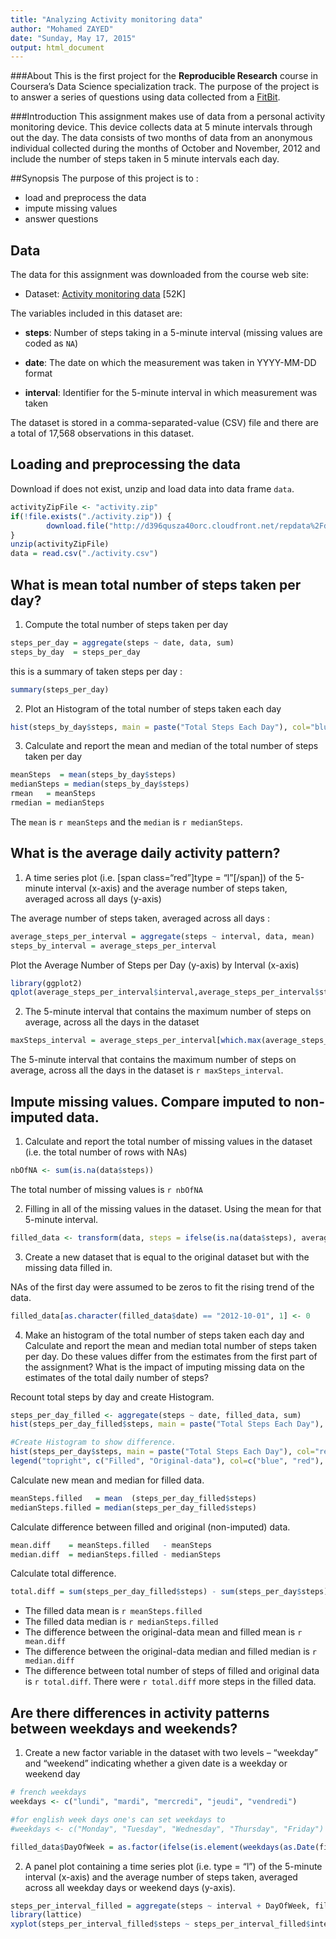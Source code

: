 ```yaml
---
title: "Analyzing Activity monitoring data"
author: "Mohamed ZAYED"
date: "Sunday, May 17, 2015"
output: html_document
---
```


###About
This is the first project for the **Reproducible Research** course in Coursera's Data Science specialization track. The purpose of the project is to answer a series of questions using data collected from a [FitBit](http://en.wikipedia.org/wiki/Fitbit).

###Introduction
This assignment makes use of data from a personal activity monitoring device. This device collects data at 5 minute intervals through out the day. The data consists of two months of data from an anonymous individual collected during the months of October and November, 2012 and include the number of steps taken in 5 minute intervals each day.


##Synopsis
The purpose of this project is to :

* load and preprocess the data
* impute missing values
* answer questions  

## Data
The data for this assignment was downloaded from the course web site:

* Dataset: [Activity monitoring data](https://d396qusza40orc.cloudfront.net/repdata%2Fdata%2Factivity.zip) [52K]

The variables included in this dataset are:

* **steps**: Number of steps taking in a 5-minute interval (missing
    values are coded as `NA`)

* **date**: The date on which the measurement was taken in YYYY-MM-DD
    format

* **interval**: Identifier for the 5-minute interval in which
    measurement was taken

The dataset is stored in a comma-separated-value (CSV) file and there are a total of 17,568 observations in this dataset.

## Loading and preprocessing the data

Download if does not exist, unzip and load data into data frame `data`. 
```r
activityZipFile <- "activity.zip"
if(!file.exists("./activity.zip")) {
        download.file("http://d396qusza40orc.cloudfront.net/repdata%2Fdata%2Factivity.zip",activityZipFile)
}
unzip(activityZipFile)
data = read.csv("./activity.csv")
```


## What is mean total number of steps taken per day?

1. Compute the total number of steps taken per day

```r
steps_per_day = aggregate(steps ~ date, data, sum)
steps_by_day  = steps_per_day
```
this is a summary of taken steps per day :
```r
summary(steps_per_day)
```

2. Plot an Histogram of the total number of steps taken each day

```r
hist(steps_by_day$steps, main = paste("Total Steps Each Day"), col="blue", xlab="Number of Steps")
```

3. Calculate and report the mean and median of the total number of steps taken per day

```r
meanSteps  = mean(steps_by_day$steps)
medianSteps = median(steps_by_day$steps)
rmean   = meanSteps
rmedian = medianSteps
```

The `mean` is `r meanSteps` and the `median` is `r medianSteps`.

## What is the average daily activity pattern?

1. A time series plot (i.e. [span class="red"]type = "l"[/span]) of the 5-minute interval (x-axis) and the average number of steps taken, averaged across all days (y-axis)

The average number of steps taken, averaged across all days :

```r
average_steps_per_interval = aggregate(steps ~ interval, data, mean)
steps_by_interval = average_steps_per_interval
```
Plot the Average Number of Steps per Day (y-axis) by Interval (x-axis) 

```r
library(ggplot2)
qplot(average_steps_per_interval$interval,average_steps_per_interval$steps, type="l", xlab="Interval", ylab="Average Number of Steps",main="Average Number of Steps per Day by Interval") + geom_line(colour = "green")
```

2. The 5-minute interval that contains the maximum number of steps on average, across all the days in the dataset

```r
maxSteps_interval = average_steps_per_interval[which.max(average_steps_per_interval$steps),1]
```

The 5-minute interval that contains the maximum number of steps on average, across all the days in the dataset is `r maxSteps_interval`.

## Impute missing values. Compare imputed to non-imputed data.

1. Calculate and report the total number of missing values in the dataset (i.e. the total number of rows with NAs)

```r
nbOfNA <- sum(is.na(data$steps))
```
The total number of missing values is `r nbOfNA`

2. Filling in all of the missing values in the dataset. Using the mean for that 5-minute interval.

```r
filled_data <- transform(data, steps = ifelse(is.na(data$steps), average_steps_per_interval$steps[match(data$interval, average_steps_per_interval$interval)], data$steps))
```

3. Create a new dataset that is equal to the original dataset but with the missing data filled in.

NAs of the first day were assumed to be zeros to fit the rising trend of the data.

```r
filled_data[as.character(filled_data$date) == "2012-10-01", 1] <- 0
```

4. Make an histogram of the total number of steps taken each day and Calculate and report the mean and median total number of steps taken per day. Do these values differ from the estimates from the first part of the assignment? What is the impact of imputing missing data on the estimates of the total daily number of steps?

Recount total steps by day and create Histogram. 
```r
steps_per_day_filled <- aggregate(steps ~ date, filled_data, sum)
hist(steps_per_day_filled$steps, main = paste("Total Steps Each Day"), col="blue", xlab="Number of Steps")

#Create Histogram to show difference. 
hist(steps_per_day$steps, main = paste("Total Steps Each Day"), col="red", xlab="Number of Steps", add=T)
legend("topright", c("Filled", "Original-data"), col=c("blue", "red"), lwd=10)
```

Calculate new mean and median for filled data. 
```r
meanSteps.filled   = mean  (steps_per_day_filled$steps)
medianSteps.filled = median(steps_per_day_filled$steps)
```

Calculate difference between filled and original (non-imputed) data.
```r
mean.diff    = meanSteps.filled   - meanSteps
median.diff  = medianSteps.filled - medianSteps
```

Calculate total difference.

```r
total.diff = sum(steps_per_day_filled$steps) - sum(steps_per_day$steps)
```

* The filled data mean is `r meanSteps.filled`
* The filled data median is `r medianSteps.filled`
* The difference between the original-data mean and filled mean is `r mean.diff`
* The difference between the original-data median and filled median is `r median.diff`
* The difference between total number of steps of filled and original data is `r total.diff`. There were `r total.diff` more steps in the filled data.


## Are there differences in activity patterns between weekdays and weekends?

1. Create a new factor variable in the dataset with two levels – “weekday” and “weekend” indicating whether a given date is a weekday or weekend day

``` r
# french weekdays
weekdays <- c("lundi", "mardi", "mercredi", "jeudi", "vendredi")

#for english week days one's can set weekdays to
#weekdays <- c("Monday", "Tuesday", "Wednesday", "Thursday", "Friday")

filled_data$DayOfWeek = as.factor(ifelse(is.element(weekdays(as.Date(filled_data$date)),weekdays), "Weekday", "Weekend"))
```

2. A panel plot containing a time series plot (i.e. type = "l") of the 5-minute interval (x-axis) and the average number of steps taken, averaged across all weekday days or weekend days (y-axis).

``` r
steps_per_interval_filled = aggregate(steps ~ interval + DayOfWeek, filled_data, mean)
library(lattice)
xyplot(steps_per_interval_filled$steps ~ steps_per_interval_filled$interval | steps_per_interval_filled$DayOfWeek, main="Average Steps per Day by Interval",xlab="Interval", ylab="Steps",layout=c(1,2), type="l")
```

